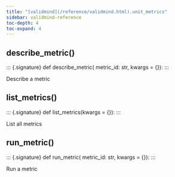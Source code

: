 ```yaml
---
title: "[validmind](/reference/validmind.html).unit_metrics"
sidebar: validmind-reference
toc-depth: 4
toc-expand: 4
---
```


## describe_metric[()]{.muted}

<!-- function.qmd.jinja2 - function signature -->

::: {.signature} <span class="signature pdoc-code multiline"> <span class="kw">def</span> <span class="name">describe_metric</span>( <span class="param"> <span class="n">metric_id</span><span class="p">:</span> <span class="n">str</span></span>, <span class="param"> <span class="n">kwargs</span> <span class="o">=</span> <span class="kc">{}</span></span>):</span> </span> :::

Describe a metric

## list_metrics[()]{.muted}

<!-- function.qmd.jinja2 - function signature -->

::: {.signature} <span class="signature pdoc-code multiline"> <span class="kw">def</span> <span class="name">list_metrics</span>(<span class="param"><span class="n">kwargs</span> <span class="o">=</span> <span class="kc">{}</span></span>):</span> </span> :::

List all metrics

## run_metric[()]{.muted}

<!-- function.qmd.jinja2 - function signature -->

::: {.signature} <span class="signature pdoc-code multiline"> <span class="kw">def</span> <span class="name">run_metric</span>( <span class="param"> <span class="n">metric_id</span><span class="p">:</span> <span class="n">str</span></span>, <span class="param"> <span class="n">kwargs</span> <span class="o">=</span> <span class="kc">{}</span></span>):</span> </span> :::

Run a metric

